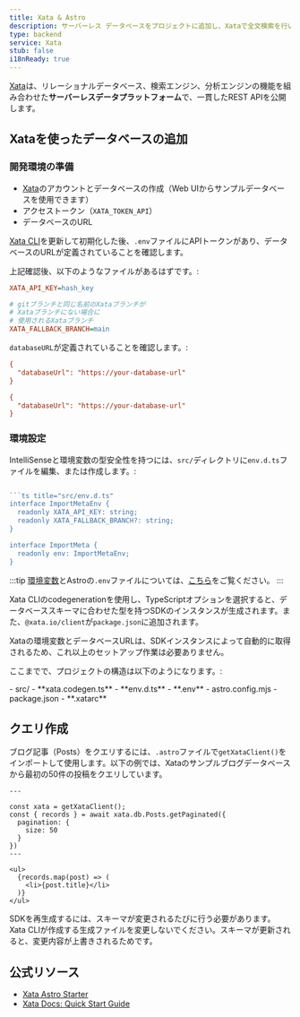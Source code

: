 ```yaml
---
title: Xata & Astro
description: サーバーレス データベースをプロジェクトに追加し、Xataで全文検索を行いましょう。
type: backend
service: Xata
stub: false
i18nReady: true
---
```


[Xata](https://xata.io)は、リレーショナルデータベース、検索エンジン、分析エンジンの機能を組み合わせた**サーバーレスデータプラットフォーム**で、一貫したREST APIを公開します。

## Xataを使ったデータベースの追加

### 開発環境の準備

- [Xata](https://app.xata.io/signin)のアカウントとデータベースの作成（Web UIからサンプルデータベースを使用できます）
- アクセストークン（`XATA_TOKEN_API`）
- データベースのURL

[Xata CLI](https://xata.io/docs/getting-started/installation)を更新して初期化した後、`.env`ファイルにAPIトークンがあり、データベースのURLが定義されていることを確認します。

上記確認後、以下のようなファイルがあるはずです。:

```ini title=".env"
XATA_API_KEY=hash_key

# gitブランチと同じ名前のXataブランチが
# Xataブランチにない場合に
# 使用されるXataブランチ
XATA_FALLBACK_BRANCH=main
```

`databaseURL`が定義されていることを確認します。:

```ini title=".xatarc"
{
  "databaseUrl": "https://your-database-url"
}
```

```ini title=".xatarc"
{
  "databaseUrl": "https://your-database-url"
}
```

### 環境設定

IntelliSenseと環境変数の型安全性を持つには、`src/`ディレクトリに`env.d.ts`ファイルを編集、または作成します。:

```ts title="src/env.d.ts"

```ts title="src/env.d.ts"
interface ImportMetaEnv {
  readonly XATA_API_KEY: string;
  readonly XATA_FALLBACK_BRANCH?: string;
}

interface ImportMeta {
  readonly env: ImportMetaEnv;
}
```

:::tip
[環境変数](/ja/guides/environment-variables/)とAstroの`.env`ファイルについては、[こちら](/ja/guides/environment-variables/)をご覧ください。
:::

Xata CLIのcodegenerationを使用し、TypeScriptオプションを選択すると、データベーススキーマに合わせた型を持つSDKのインスタンスが生成されます。また、`@xata.io/client`が`package.json`に追加されます。

Xataの環境変数とデータベースURLは、SDKインスタンスによって自動的に取得されるため、これ以上のセットアップ作業は必要ありません。

ここまでで、プロジェクトの構造は以下のようになります。:

<FileTree title="Project Structure">
- src/
  - **xata.codegen.ts**
  - **env.d.ts**
- **.env**
- astro.config.mjs
- package.json
- **.xatarc**
</FileTree>

## クエリ作成

ブログ記事（Posts）をクエリするには、`.astro`ファイルで`getXataClient()`をインポートして使用します。以下の例では、Xataのサンプルブログデータベースから最初の50件の投稿をクエリしています。

```astro title="src/pages/blog/index.astro"
---

const xata = getXataClient();
const { records } = await xata.db.Posts.getPaginated({
  pagination: {
    size: 50
  }
})
---

<ul>
  {records.map(post) => (
    <li>{post.title}</li>
  )}
</ul>
```
SDKを再生成するには、スキーマが変更されるたびに行う必要があります。Xata CLIが作成する生成ファイルを変更しないでください。スキーマが更新されると、変更内容が上書きされるためです。


## 公式リソース
- [Xata Astro Starter](https://github.com/xataio/examples/tree/main/apps/starter-astro)
- [Xata Docs: Quick Start Guide](https://xata.io/docs/getting-started/quickstart-astro)